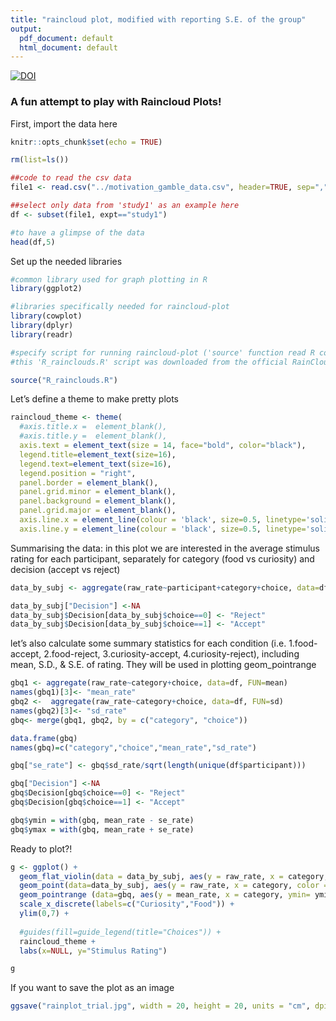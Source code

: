 ```yaml
---
title: "raincloud plot, modified with reporting S.E. of the group"
output:
  pdf_document: default
  html_document: default
---
```

[![DOI](https://zenodo.org/badge/DOI/10.5281/zenodo.3368186.svg)](https://doi.org/10.5281/zenodo.3368186)

### A fun attempt to play with Raincloud Plots!

First, import the data here
```r
knitr::opts_chunk$set(echo = TRUE)

rm(list=ls())

##code to read the csv data
file1 <- read.csv("../motivation_gamble_data.csv", header=TRUE, sep=",")

##select only data from 'study1' as an example here
df <- subset(file1, expt=="study1")

#to have a glimpse of the data
head(df,5)

```



Set up the needed libraries
```r

#common library used for graph plotting in R
library(ggplot2)

#libraries specifically needed for raincloud-plot
library(cowplot)
library(dplyr)
library(readr)

#specify script for running raincloud-plot ('source' function read R code from a file)
#this 'R_rainclouds.R' script was downloaded from the official RainCloudPlots repository:  https://github.com/RainCloudPlots/RainCloudPlots/tree/master/tutorial_R

source("R_rainclouds.R")
```


Let's define a theme to make pretty plots
```r

raincloud_theme <- theme(
  #axis.title.x =  element_blank(),
  #axis.title.y =  element_blank(), 
  axis.text = element_text(size = 14, face="bold", color="black"),
  legend.title=element_text(size=16),
  legend.text=element_text(size=16),
  legend.position = "right",
  panel.border = element_blank(),
  panel.grid.minor = element_blank(),
  panel.background = element_blank(),
  panel.grid.major = element_blank(),
  axis.line.x = element_line(colour = 'black', size=0.5, linetype='solid'),
  axis.line.y = element_line(colour = 'black', size=0.5, linetype='solid'))


```


Summarising the data: in this plot we are interested in the average stimulus rating for each participant, separately for category (food vs curiosity) and decision (accept vs reject)

```r

data_by_subj <- aggregate(raw_rate~participant+category+choice, data=df, FUN=mean)

data_by_subj["Decision"] <-NA
data_by_subj$Decision[data_by_subj$choice==0] <- "Reject"
data_by_subj$Decision[data_by_subj$choice==1] <- "Accept"

```


let's also calculate some summary statistics for each condition (i.e. 1.food-accept, 2.food-reject, 3.curiosity-accept, 4.curiosity-reject), including mean, S.D., & S.E. of rating. They will be used in plotting geom_pointrange

```r

gbq1 <- aggregate(raw_rate~category+choice, data=df, FUN=mean)
names(gbq1)[3]<- "mean_rate"
gbq2 <-  aggregate(raw_rate~category+choice, data=df, FUN=sd)  
names(gbq2)[3]<- "sd_rate"
gbq<- merge(gbq1, gbq2, by = c("category", "choice"))

data.frame(gbq)
names(gbq)=c("category","choice","mean_rate","sd_rate")

gbq["se_rate"] <- gbq$sd_rate/sqrt(length(unique(df$participant)))

gbq["Decision"] <-NA
gbq$Decision[gbq$choice==0] <- "Reject"
gbq$Decision[gbq$choice==1] <- "Accept"

gbq$ymin = with(gbq, mean_rate - se_rate)
gbq$ymax = with(gbq, mean_rate + se_rate)
```

Ready to plot?!
```r

g <- ggplot() + 
  geom_flat_violin(data = data_by_subj, aes(y = raw_rate, x = category, fill=Decision), position = position_nudge(x = .2, y = 0), alpha = .7, colour=FALSE, show.legend = FALSE) +
  geom_point(data=data_by_subj, aes(y = raw_rate, x = category, color = Decision), position = position_jitter(width=.1),size = 2, alpha = 1, show.legend = FALSE, shape=1) +
  geom_pointrange (data=gbq, aes(y = mean_rate, x = category, ymin= ymin, ymax= ymax, color=Decision), shape=16, size=1, position = position_dodge(width=0.1)) + 
  scale_x_discrete(labels=c("Curiosity","Food")) +
  ylim(0,7) +
  
  #guides(fill=guide_legend(title="Choices")) +
  raincloud_theme +
  labs(x=NULL, y="Stimulus Rating")

g

```

If you want to save the plot as an image
```r

ggsave("rainplot_trial.jpg", width = 20, height = 20, units = "cm", dpi=300)

```
